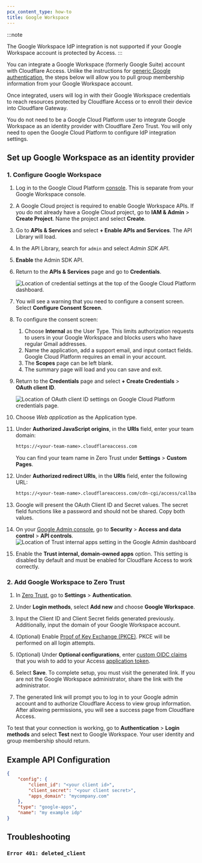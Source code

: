 ```yaml
---
pcx_content_type: how-to
title: Google Workspace
---
```



:::note

The Google Workspace IdP integration is not supported if your Google Workspace account is protected by Access.
:::

You can integrate a Google Workspace (formerly Google Suite) account with Cloudflare Access. Unlike the instructions for [generic Google authentication](/cloudflare-one/identity/idp-integration/google/), the steps below will allow you to pull group membership information from your Google Workspace account.

Once integrated, users will log in with their Google Workspace credentials to reach resources protected by Cloudflare Access or to enroll their device into Cloudflare Gateway.

You do not need to be a Google Cloud Platform user to integrate Google Workspace as an identity provider with Cloudflare Zero Trust. You will only need to open the Google Cloud Platform to configure IdP integration settings.

## Set up Google Workspace as an identity provider

### 1. Configure Google Workspace

1. Log in to the Google Cloud Platform [console](https://console.cloud.google.com/). This is separate from your Google Workspace console.

2. A Google Cloud project is required to enable Google Workspace APIs. If you do not already have a Google Cloud project, go to **IAM & Admin** > **Create Project**. Name the project and select **Create**.

3. Go to **APIs & Services** and select **+ Enable APIs and Services**. The API Library will load.

4. In the API Library, search for `admin` and select _Admin SDK API_.

5. **Enable** the Admin SDK API.

6. Return to the **APIs & Services** page and go to **Credentials**.

   ![Location of credential settings at the top of the Google Cloud Platform dashboard.](~/assets/images/cloudflare-one/identity/google/click-configure-consent.png)

7. You will see a warning that you need to configure a consent screen. Select **Configure Consent Screen**.

8. To configure the consent screen:

   1. Choose **Internal** as the User Type. This limits authorization requests to users in your Google Workspace and blocks users who have regular Gmail addresses.
   2. Name the application, add a support email, and input contact fields. Google Cloud Platform requires an email in your account.
   3. The **Scopes** page can be left blank.
   4. The summary page will load and you can save and exit.

9. Return to the **Credentials** page and select **+ Create Credentials** > **OAuth client ID**.

   ![Location of OAuth client ID settings on Google Cloud Platform credentials page.](~/assets/images/cloudflare-one/identity/google/create-oauth.png)

10. Choose _Web application_ as the Application type.

11. Under **Authorized JavaScript origins**, in the **URIs** field, enter your team domain:

    ```txt
    https://<your-team-name>.cloudflareaccess.com
    ```

    You can find your team name in Zero Trust under **Settings** > **Custom Pages**.

12. Under **Authorized redirect URIs**, in the **URIs** field, enter the following URL:

    ```txt
    https://<your-team-name>.cloudflareaccess.com/cdn-cgi/access/callback
    ```

13. Google will present the OAuth Client ID and Secret values. The secret field functions like a password and should not be shared. Copy both values.

14. On your [Google Admin console](https://admin.google.com), go to **Security** > **Access and data control** > **API controls**.
    ![Location of Trust internal apps setting in the Google Admin dashboard](~/assets/images/cloudflare-one/identity/gsuite/trust-internal-apps.png)

15. Enable the **Trust internal, domain-owned apps** option. This setting is disabled by default and must be enabled for Cloudflare Access to work correctly.

### 2. Add Google Workspace to Zero Trust

1. In [Zero Trust](https://one.dash.cloudflare.com/), go to **Settings** > **Authentication**.

2. Under **Login methods**, select **Add new** and choose **Google Workspace**.

3. Input the Client ID and Client Secret fields generated previously. Additionally, input the domain of your Google Workspace account.

4. (Optional) Enable [Proof of Key Exchange (PKCE)](https://www.oauth.com/oauth2-servers/pkce/). PKCE will be performed on all login attempts.

5. (Optional) Under **Optional configurations**, enter [custom OIDC claims](/cloudflare-one/identity/idp-integration/generic-oidc/#oidc-claims) that you wish to add to your Access [application token](/cloudflare-one/identity/authorization-cookie/application-token/).

6. Select **Save**. To complete setup, you must visit the generated link. If you are not the Google Workspace administrator, share the link with the administrator.

7. The generated link will prompt you to log in to your Google admin account and to authorize Cloudflare Access to view group information. After allowing permissions, you will see a success page from Cloudflare Access.

To test that your connection is working, go to **Authentication** > **Login methods** and select **Test** next to Google Workspace. Your user identity and group membership should return.

## Example API Configuration

```json
{
	"config": {
		"client_id": "<your client id>",
		"client_secret": "<your client secret>",
		"apps_domain": "mycompany.com"
	},
	"type": "google-apps",
	"name": "my example idp"
}
```

## Troubleshooting

### `Error 401: deleted_client`

<Render file="access/error-401" product="cloudflare-one" />
